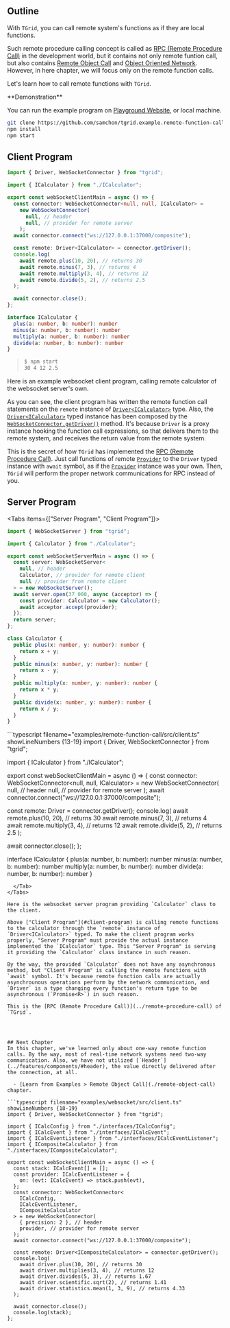 
## Outline
With `TGrid`, you can call remote system's functions as if they are local functions. 

Such remote procedure calling concept is called as [RPC (Remote Procedure Call)](../remote-procedure-call) in the development world, but it contains not only remote funtion call, but also contains [Remote Object Call](./remote-object-call) and [Object Oriented Network](./object-oriented-network). However, in here chapter, we will focus only on the remote function calls.

Let's learn how to call remote functions with `TGrid`.

<Callout type="info" emoji="💻"> 
**Demonstration**

You can run the example program on [Playground Website](https://stackblitz.com/~/github.com/samchon/tgrid.example.remote-function-call?file=src/client.ts&view=editor), or local machine.

```bash filename="Terminal" copy
git clone https://github.com/samchon/tgrid.example.remote-function-call
npm install
npm start
```
</Callout>




## Client Program
```typescript filename="examples/remote-function-call/src/client.ts" showLineNumbers {13-19}
import { Driver, WebSocketConnector } from "tgrid";

import { ICalculator } from "./ICalculator";

export const webSocketClientMain = async () => {
  const connector: WebSocketConnector<null, null, ICalculator> =
    new WebSocketConnector(
      null, // header
      null, // provider for remote server
    );
  await connector.connect("ws://127.0.0.1:37000/composite");

  const remote: Driver<ICalculator> = connector.getDriver();
  console.log(
    await remote.plus(10, 20), // returns 30
    await remote.minus(7, 3), // returns 4
    await remote.multiply(3, 4), // returns 12
    await remote.divide(5, 2), // returns 2.5
  );

  await connector.close();
};

interface ICalculator {
  plus(a: number, b: number): number
  minus(a: number, b: number): number
  multiply(a: number, b: number): number
  divide(a: number, b: number): number
}
```

> ```bash filename="Terminal"
> $ npm start
> 30 4 12 2.5
> ```

Here is an example websocket client program, calling remote calculator of the websocket server's own. 

As you can see, the client program has written the remote function call statements on the `remote` instance of [`Driver<ICalculator>`](../features/components/#driver) type. Also, the [`Driver<ICalculator>`](../features/components/#driver) typed instance has been composed by the [`WebSocketConnector.getDriver()`](/api/classes/WebSocketConnector-1.html#getDriver) method. It's because `Driver` is a proxy instance hooking the function call expressions, so that delivers them to the remote system, and receives the return value from the remote system.

This is the secret of how `TGrid` has implemented the [RPC (Remote Procedure Call)](../remote-procedure-call). Just call functions of remote [`Provider`](../features/components/#provider) to the `Driver` typed instance with `await` symbol, as if the [`Provider`](../features/components/#provider) instance was your own. Then, `TGrid` will perform the proper network communications for RPC instead of you.




## Server Program
<Tabs items={["Server Program", "Client Program"]}>
  <Tab>
```typescript filename="examples/remote-function-call/src/server.ts" showLineNumbers {12-13}
import { WebSocketServer } from "tgrid";

import { Calculator } from "./Calculator";

export const webSocketServerMain = async () => {
  const server: WebSocketServer<
    null, // header
    Calculator, // provider for remote client
    null // provider from remote client
  > = new WebSocketServer();
  await server.open(37_000, async (acceptor) => {
    const provider: Calculator = new Calculator();
    await acceptor.accept(provider);
  });
  return server;
};

class Calculator {
  public plus(x: number, y: number): number {
    return x + y;
  }
  public minus(x: number, y: number): number {
    return x - y;
  }
  public multiply(x: number, y: number): number {
    return x * y;
  }
  public divide(x: number, y: number): number {
    return x / y;
  }
}
```
  </Tab>
  <Tab>
```typescript filename="examples/remote-function-call/src/client.ts" showLineNumbers {13-19}
import { Driver, WebSocketConnector } from "tgrid";

import { ICalculator } from "./ICalculator";

export const webSocketClientMain = async () => {
  const connector: WebSocketConnector<null, null, ICalculator> =
    new WebSocketConnector(
      null, // header
      null, // provider for remote server
    );
  await connector.connect("ws://127.0.0.1:37000/composite");

  const remote: Driver<ICalculator> = connector.getDriver();
  console.log(
    await remote.plus(10, 20), // returns 30
    await remote.minus(7, 3), // returns 4
    await remote.multiply(3, 4), // returns 12
    await remote.divide(5, 2), // returns 2.5
  );

  await connector.close();
};

interface ICalculator {
  plus(a: number, b: number): number
  minus(a: number, b: number): number
  multiply(a: number, b: number): number
  divide(a: number, b: number): number
}
```
  </Tab>
</Tabs>

Here is the websocket server program providing `Calculator` class to the client.

Above ["Client Program"](#client-program) is calling remote functions to the calculator through the `remote` instance of `Driver<ICalculator>` typed. To make the client program works properly, "Server Program" must provide the actual instance implemented the `ICalculator` type. This "Server Program" is serving it providing the `Calculator` class instance in such reason.

By the way, the provided `Calculator` does not have any asynchronous method, but "Client Program" is calling the remote functions with `await` symbol. It's because remote function calls are actually asynchrounous operations perform by the network communication, and `Driver` is a type changing every function's return type to be asynchronous (`Promise<R>`) in such reason.

This is the [RPC (Remote Procedure Call)](../remote-procedure-call) of `TGrid`.




## Next Chapter
In this chapter, we've learned only about one-way remote function calls. By the way, most of real-time network systems need two-way communication. Also, we have not utilized [`Header`](../features/components/#header), the value directly delivered after the connection, at all.

  - [Learn from Examples > Remote Object Call](./remote-object-call) chapter.

```typescript filename="examples/websocket/src/client.ts" showLineNumbers {18-19}
import { Driver, WebSocketConnector } from "tgrid";

import { ICalcConfig } from "./interfaces/ICalcConfig";
import { ICalcEvent } from "./interfaces/ICalcEvent";
import { ICalcEventListener } from "./interfaces/ICalcEventListener";
import { ICompositeCalculator } from "./interfaces/ICompositeCalculator";

export const webSocketClientMain = async () => {
  const stack: ICalcEvent[] = [];
  const provider: ICalcEventListener = {
    on: (evt: ICalcEvent) => stack.push(evt),
  };
  const connector: WebSocketConnector<
    ICalcConfig,
    ICalcEventListener,
    ICompositeCalculator
  > = new WebSocketConnector(
    { precision: 2 }, // header
    provider, // provider for remote server
  );
  await connector.connect("ws://127.0.0.1:37000/composite");

  const remote: Driver<ICompositeCalculator> = connector.getDriver();
  console.log(
    await driver.plus(10, 20), // returns 30
    await driver.multiplies(3, 4), // returns 12
    await driver.divides(5, 3), // returns 1.67
    await driver.scientific.sqrt(2), // returns 1.41
    await driver.statistics.mean(1, 3, 9), // returns 4.33
  );

  await connector.close();
  console.log(stack);
};
```